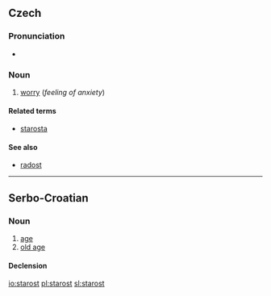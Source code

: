 ==Czech==

===Pronunciation===
* {{audio|Cs-starost.ogg|Audio}}

===Noun===
{{cs-noun|g=f}}

# [[worry]] (''feeling of anxiety'')

====Related terms====
* [[starosta]] {{m}}

====See also====
* [[radost]] {{f}}

----

==Serbo-Croatian==

===Noun===
{{sh-noun|g=f|head=stȁrōst|r|старост|ста̏ро̄ст}}

# [[age]]
# [[old age]]

====Declension====
{{sh-decl-noun
|starost|starosti
|starosti|starosti
|starosti|starostima
|starost|starosti
|starosti|starosti
|starosti|starostima
|starošću / starosti|starostima
}}

[[io:starost]]
[[pl:starost]]
[[sl:starost]]